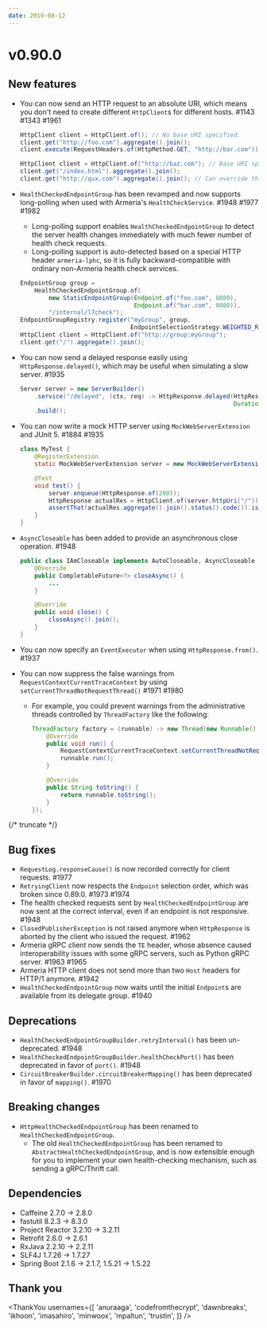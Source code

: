 ```yaml
---
date: 2019-08-12
---
```


# v0.90.0

## New features

- You can now send an HTTP request to an absolute URI, which means you don't need to create different `HttpClient`s for different hosts. #1143 #1343 #1961

  ```java
  HttpClient client = HttpClient.of(); // No base URI specified.
  client.get("http://foo.com").aggregate().join();
  client.execute(RequestHeaders.of(HttpMethod.GET, "http://bar.com")).aggregate().join();

  HttpClient client = HttpClient.of("http://baz.com"); // Base URI specified.
  client.get("/index.html").aggregate().join();
  client.get("http://qux.com").aggregate().join(); // Can override the base URI.
  ```

- `HealthCheckedEndpointGroup` has been revamped and now supports long-polling when used with Armeria's `HealthCheckService`. #1948 #1977 #1982
  - Long-polling support enables `HealthCheckedEndpointGroup` to detect the server health changes immediately with much fewer number of health check requests.
  - Long-polling support is auto-detected based on a special HTTP header `armeria-lphc`, so it is fully backward-compatible with ordinary non-Armeria health check services.
  ```java
  EndpointGroup group =
      HealthCheckedEndpointGroup.of(
          new StaticEndpointGroup(Endpoint.of("foo.com", 8080),
                                  Endpoint.of("bar.com", 8080)),
          "/internal/l7check");
  EndpointGroupRegistry.register("myGroup", group,
                                 EndpointSelectionStrategy.WEIGHTED_ROUND_ROBIN);
  HttpClient client = HttpClient.of("http://group:myGroup");
  client.get("/").aggregate().join();
  ```
- You can now send a delayed response easily using `HttpResponse.delayed()`, which may be useful when simulating a slow server. #1935
  ```java
  Server server = new ServerBuilder()
      .service("/delayed", (ctx, req) -> HttpResponse.delayed(HttpResponse.of(200),
                                                              Duration.ofSeconds(3)))
      .build();
  ```
- You can now write a mock HTTP server using `MockWebServerExtension` and JUnit 5. #1884 #1935

  ```java
  class MyTest {
      @RegisterExtension
      static MockWebServerExtension server = new MockWebServerExtension();

      @Test
      void test() {
          server.enqueue(HttpResponse.of(200));
          HttpResponse actualRes = HttpClient.of(server.httpUri("/")).get("/");
          assertThat(actualRes.aggregate().join().status().code()).isEqualTo(200);
      }
  }
  ```

- `AsyncCloseable` has been added to provide an asynchronous close operation. #1948

  ```java
  public class IAmCloseable implements AutoCloseable, AsyncCloseable {
      @Override
      public CompletableFuture<?> closeAsync() {
          ...
      }

      @Override
      public void close() {
          closeAsync().join();
      }
  }
  ```

- You can now specify an `EventExecutor` when using `HttpResponse.from()`. #1937
- You can now suppress the false warnings from `RequestContextCurrentTraceContext` by using `setCurrentThreadNotRequestThread()` #1971 #1980

  - For example, you could prevent warnings from the administrative threads controlled by `ThreadFactory` like the following:

    ```java
    ThreadFactory factory = (runnable) -> new Thread(new Runnable() {
        @Override
        public void run() {
            RequestContextCurrentTraceContext.setCurrentThreadNotRequestThread(true);
            runnable.run();
        }

        @Override
        public String toString() {
            return runnable.toString();
        }
    });
    ```

{/* truncate */}

## Bug fixes

- `RequestLog.responseCause()` is now recorded correctly for client requests. #1977
- `RetryingClient` now respects the `Endpoint` selection order, which was broken since 0.89.0. #1973 #1974
- The health checked requests sent by `HealthCheckedEndpointGroup` are now sent at the correct interval, even if an endpoint is not responsive. #1948
- `ClosedPublisherException` is not raised anymore when `HttpResponse` is aborted by the client who issued the request. #1962
- Armeria gRPC client now sends the `TE` header, whose absence caused interoperability issues with some gRPC servers, such as Python gRPC server. #1963 #1965
- Armeria HTTP client does not send more than two `Host` headers for HTTP/1 anymore. #1942
- `HealthCheckedEndpointGroup` now waits until the initial `Endpoint`s are available from its delegate group. #1940

## Deprecations

- `HealthCheckedEndpointGroupBuilder.retryInterval()` has been un-deprecated. #1948
- `HealthCheckedEndpointGroupBuilder.healthCheckPort()` has been deprecated in favor of `port()`. #1948
- `CircuitBreakerBuilder.circuitBreakerMapping()` has been deprecated in favor of `mapping()`. #1970

## Breaking changes

- `HttpHealthCheckedEndpointGroup` has been renamed to `HealthCheckedEndpointGroup`.
  - The old `HealthCheckedEndpointGroup` has been renamed to `AbstractHealthCheckedEndpointGroup`, and is now extensible enough for you to implement your own health-checking mechanism, such as sending a gRPC/Thrift call.

## Dependencies

- Caffeine 2.7.0 -> 2.8.0
- fastutil 8.2.3 -> 8.3.0
- Project Reactor 3.2.10 -> 3.2.11
- Retrofit 2.6.0 -> 2.6.1
- RxJava 2.2.10 -> 2.2.11
- SLF4J 1.7.26 -> 1.7.27
- Spring Boot 2.1.6 -> 2.1.7, 1.5.21 -> 1.5.22

## Thank you

<ThankYou
  usernames={[
    'anuraaga',
    'codefromthecrypt',
    'dawnbreaks',
    'ikhoon',
    'imasahiro',
    'minwoox',
    'mpaltun',
    'trustin',
  ]}
/>
